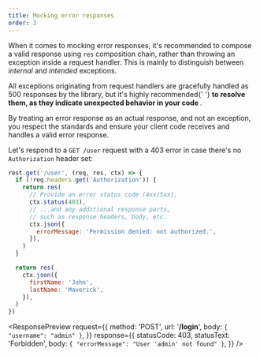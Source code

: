 ```yaml
---
title: Mocking error responses
order: 3
---
```


When it comes to mocking error responses, it's recommended to compose a valid response using `res` composition chain, rather than throwing an exception inside a request handler. This is mainly to distinguish between _internal_ and _intended_ exceptions.

<Hint>
  All exceptions originating from request handlers are gracefully handled as 500
  responses by the library, but it's highly recommended{' '}
  <strong>
    to resolve them, as they indicate unexpected behavior in your code
  </strong>
  .
</Hint>

By treating an error response as an actual response, and not an exception, you respect the standards and ensure your client code receives and handles a valid error response.

Let's respond to a `GET /user` request with a 403 error in case there's no `Authorization` header set:

```js highlights=3-11
rest.get('/user', (req, res, ctx) => {
  if (!req.headers.get('Authorization')) {
    return res(
      // Provide an error status code (4xx/5xx),
      ctx.status(403),
      // ...and any additional response parts,
      // such as response headers, body, etc.
      ctx.json({
        errorMessage: 'Permission denied: not authorized.',
      }),
    )
  }

  return res(
    ctx.json({
      firstName: 'John',
      lastName: 'Maverick',
    }),
  )
})
```

<ResponsePreview
  request={{
    method: 'POST',
    url: '**/login**',
    body: `
{
  "username": "admin"
}
    `,
  }}
  response={{
    statusCode: 403,
    statusText: 'Forbidden',
    body: `
{
  "errorMessage": "User 'admin' not found"
}
    `,
  }}
/>
